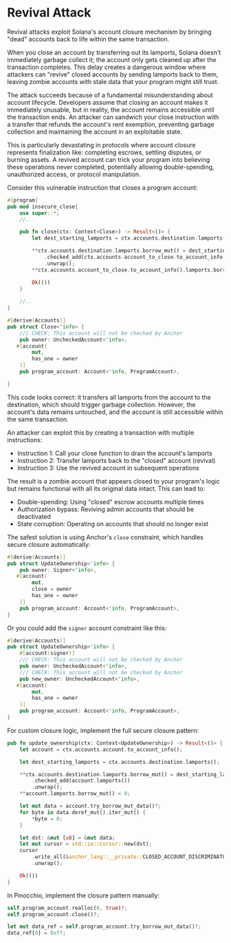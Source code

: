 
# Revival Attack

Revival attacks exploit Solana's account closure mechanism by bringing "dead" accounts back to life within the same transaction. 

When you close an account by transferring out its lamports, Solana doesn't immediately garbage collect it; the account only gets cleaned up after the transaction completes. This delay creates a dangerous window where attackers can "revive" closed accounts by sending lamports back to them, leaving zombie accounts with stale data that your program might still trust.

The attack succeeds because of a fundamental misunderstanding about account lifecycle. Developers assume that closing an account makes it immediately unusable, but in reality, the account remains accessible until the transaction ends. An attacker can sandwich your close instruction with a transfer that refunds the account's rent exemption, preventing garbage collection and maintaining the account in an exploitable state.

This is particularly devastating in protocols where account closure represents finalization like: completing escrows, settling disputes, or burning assets. A revived account can trick your program into believing these operations never completed, potentially allowing double-spending, unauthorized access, or protocol manipulation.

<ArticleSection name="Anchor" id="anchor" level="h2" />

Consider this vulnerable instruction that closes a program account:

```rust
#[program]
pub mod insecure_close{
    use super::*;
    //..

    pub fn close(ctx: Context<Close>) -> Result<()> {
        let dest_starting_lamports = ctx.accounts.destination.lamports();

        **ctx.accounts.destination.lamports.borrow_mut() = dest_starting_lamports
            .checked_add(ctx.accounts.account_to_close.to_account_info().lamports())
            .unwrap();
        **ctx.accounts.account_to_close.to_account_info().lamports.borrow_mut() = 0;

        Ok(())
    }
        
    //..
}

#[derive(Accounts)]
pub struct Close<'info> {
    /// CHECK: This account will not be checked by Anchor
    pub owner: UncheckedAccount<'info>,
   #[account(
        mut,
        has_one = owner
    )]
    pub program_account: Account<'info, ProgramAccount>,

}
```

This code looks correct: it transfers all lamports from the account to the destination, which should trigger garbage collection. However, the account's data remains untouched, and the account is still accessible within the same transaction.

An attacker can exploit this by creating a transaction with multiple instructions:
- Instruction 1: Call your close function to drain the account's lamports
- Instruction 2: Transfer lamports back to the "closed" account (revival)
- Instruction 3: Use the revived account in subsequent operations

The result is a zombie account that appears closed to your program's logic but remains functional with all its original data intact. This can lead to:
- Double-spending: Using "closed" escrow accounts multiple times
- Authorization bypass: Reviving admin accounts that should be deactivated
- State corruption: Operating on accounts that should no longer exist

The safest solution is using Anchor's `close` constraint, which handles secure closure automatically:

```rust
#[derive(Accounts)]
pub struct UpdateOwnership<'info> {
    pub owner: Signer<'info>,
   #[account(
        mut,
        close = owner
        has_one = owner
    )]
    pub program_account: Account<'info, ProgramAccount>,
}
```

Or you could add the `signer` account constraint like this:

```rust
#[derive(Accounts)]
pub struct UpdateOwnership<'info> {
    #[account(signer)]
    /// CHECK: This account will not be checked by Anchor
    pub owner: UncheckedAccount<'info>,
    /// CHECK: This account will not be checked by Anchor
    pub new_owner: UncheckedAccount<'info>,
   #[account(
        mut,
        has_one = owner
    )]
    pub program_account: Account<'info, ProgramAccount>,
}
```

For custom closure logic, implement the full secure closure pattern:

```rust
pub fn update_ownership(ctx: Context<UpdateOwnership>) -> Result<()> {
    let account = ctx.accounts.account.to_account_info();

    let dest_starting_lamports = ctx.accounts.destination.lamports();

    **ctx.accounts.destination.lamports.borrow_mut() = dest_starting_lamports
        .checked_add(account.lamports())
        .unwrap();
    **account.lamports.borrow_mut() = 0;

    let mut data = account.try_borrow_mut_data()?;
    for byte in data.deref_mut().iter_mut() {
        *byte = 0;
    }

    let dst: &mut [u8] = &mut data;
    let mut cursor = std::io::Cursor::new(dst);
    cursor
        .write_all(&anchor_lang::__private::CLOSED_ACCOUNT_DISCRIMINATOR)
        .unwrap();

    Ok(())
}
```

<ArticleSection name="Pinocchio" id="pinocchio" level="h2" />

In Pinocchio, implement the closure pattern manually:

```rust
self.program_account.realloc(0, true)?;
self.program_account.close()?;

let mut data_ref = self.program_account.try_borrow_mut_data()?;
data_ref[0] = 0xff;
```





